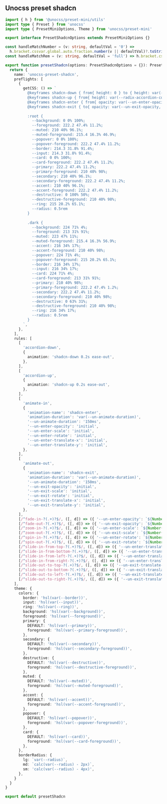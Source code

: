 ## Unocss preset shadcn

```ts
import { h } from '@unocss/preset-mini/utils'
import type { Preset } from 'unocss'
import type { PresetMiniOptions, Theme } from 'unocss/preset-mini'

export interface PresetShadcnOptions extends PresetMiniOptions {}

const handleMatchNumber = (v: string, defaultVal = '0') =>
  h.bracket.cssvar.global.auto.fraction.number(v || defaultVal)?.toString().replace('%', '')
const handleMatchRem = (v: string, defaultVal = 'full') => h.bracket.cssvar.global.auto.fraction.rem(v || defaultVal)

export function presetShadcn(options: PresetShadcnOptions = {}): Preset<Theme> {
  return {
    name: 'unocss-preset-shadcn',
    preflights: [
      {
        getCSS: () => `
          @keyframes shadcn-down { from{ height: 0 } to { height: var(--radix-accordion-content-height)} }
          @keyframes shadcn-up { from{ height: var(--radix-accordion-content-height)} to { height: 0 } }
          @keyframes shadcn-enter { from{ opacity: var(--un-enter-opacity, 1); transform: translate3d(var(--un-enter-translate-x, 0), var(--un-enter-translate-y, 0), 0) scale3d(var(--un-enter-scale, 1), var(--un-enter-scale, 1), var(--un-enter-scale, 1)) rotate(var(--un-enter-rotate, 0)) } }
          @keyframes shadcn-exit { to{ opacity: var(--un-exit-opacity, 1); transform: translate3d(var(--un-exit-translate-x, 0), var(--un-exit-translate-y, 0), 0) scale3d(var(--un-exit-scale, 1), var(--un-exit-scale, 1), var(--un-exit-scale, 1)) rotate(var(--un-exit-rotate, 0)) } }
        
          :root {
            --background: 0 0% 100%;
            --foreground: 222.2 47.4% 11.2%;
            --muted: 210 40% 96.1%;
            --muted-foreground: 215.4 16.3% 46.9%;
            --popover: 0 0% 100%;
            --popover-foreground: 222.2 47.4% 11.2%;
            --border: 214.3 31.8% 91.4%;
            --input: 214.3 31.8% 91.4%;
            --card: 0 0% 100%;
            --card-foreground: 222.2 47.4% 11.2%;
            --primary: 222.2 47.4% 11.2%;
            --primary-foreground: 210 40% 98%;
            --secondary: 210 40% 96.1%;
            --secondary-foreground: 222.2 47.4% 11.2%;
            --accent: 210 40% 96.1%;
            --accent-foreground: 222.2 47.4% 11.2%;
            --destructive: 0 100% 50%;
            --destructive-foreground: 210 40% 98%;
            --ring: 215 20.2% 65.1%;
            --radius: 0.5rem
          }
          
          .dark {
            --background: 224 71% 4%;
            --foreground: 213 31% 91%;
            --muted: 223 47% 11%;
            --muted-foreground: 215.4 16.3% 56.9%;
            --accent: 216 34% 17%;
            --accent-foreground: 210 40% 98%;
            --popover: 224 71% 4%;
            --popover-foreground: 215 20.2% 65.1%;
            --border: 216 34% 17%;
            --input: 216 34% 17%;
            --card: 224 71% 4%;
            --card-foreground: 213 31% 91%;
            --primary: 210 40% 98%;
            --primary-foreground: 222.2 47.4% 1.2%;
            --secondary: 222.2 47.4% 11.2%;
            --secondary-foreground: 210 40% 98%;
            --destructive: 0 63% 31%;
            --destructive-foreground: 210 40% 98%;
            --ring: 216 34% 17%;
            --radius: 0.5rem
          }
        `,
      },
    ],
    rules: [
      [
        'accordion-down',
        {
          animation: 'shadcn-down 0.2s ease-out',
        },
      ],
      [
        'accordion-up',
        {
          animation: 'shadcn-up 0.2s ease-out',
        },
      ],
      [
        'animate-in',
        {
          'animation-name': 'shadcn-enter',
          'animation-duration': 'var(--un-animate-duration)',
          '--un-animate-duration': '150ms',
          '--un-enter-opacity': 'initial',
          '--un-enter-scale': 'initial',
          '--un-enter-rotate': 'initial',
          '--un-enter-translate-x': 'initial',
          '--un-enter-translate-y': 'initial',
        },
      ],
      [
        'animate-out',
        {
          'animation-name': 'shadcn-exit',
          'animation-duration': 'var(--un-animate-duration)',
          '--un-animate-duration': '150ms',
          '--un-exit-opacity': 'initial',
          '--un-exit-scale': 'initial',
          '--un-exit-rotate': 'initial',
          '--un-exit-translate-x': 'initial',
          '--un-exit-translate-y': 'initial',
        },
      ],
      [/^fade-in-?(.+)?$/, ([, d]) => ({ '--un-enter-opacity': `${Number(handleMatchNumber(d) || 0) / 100}` })],
      [/^fade-out-?(.+)?$/, ([, d]) => ({ '--un-exit-opacity': `${Number(handleMatchNumber(d) || 0) / 100}` })],
      [/^zoom-in-?(.+)?$/, ([, d]) => ({ '--un-enter-scale': `${Number(handleMatchNumber(d) || 0) / 100}` })],
      [/^zoom-out-?(.+)?$/, ([, d]) => ({ '--un-exit-scale': `${Number(handleMatchNumber(d) || 0) / 100}` })],
      [/^spin-in-?(.+)?$/, ([, d]) => ({ '--un-enter-rotate': `${Number(handleMatchNumber(d) || 0)}deg` })],
      [/^spin-out-?(.+)?$/, ([, d]) => ({ '--un-exit-rotate': `${Number(handleMatchNumber(d) || 0)}deg` })],
      [/^slide-in-from-top-?(.+)?$/, ([, d]) => ({ '--un-enter-translate-y': `-${handleMatchRem(d)}` })],
      [/^slide-in-from-bottom-?(.+)?$/, ([, d]) => ({ '--un-enter-translate-y': handleMatchRem(d) })],
      [/^slide-in-from-left-?(.+)?$/, ([, d]) => ({ '--un-enter-translate-x': `-${handleMatchRem(d)}` })],
      [/^slide-in-from-right-?(.+)?$/, ([, d]) => ({ '--un-enter-translate-x': handleMatchRem(d) })],
      [/^slide-out-to-top-?(.+)?$/, ([, d]) => ({ '--un-exit-translate-y': `-${handleMatchRem(d)}` })],
      [/^slide-out-to-bottom-?(.+)?$/, ([, d]) => ({ '--un-exit-translate-y': handleMatchRem(d) })],
      [/^slide-out-to-left-?(.+)?$/, ([, d]) => ({ '--un-exit-translate-x': `-${handleMatchRem(d)}` })],
      [/^slide-out-to-right-?(.+)?$/, ([, d]) => ({ '--un-exit-translate-x': handleMatchRem(d) })],
    ],
    theme: {
      colors: {
        border: 'hsl(var(--border))',
        input: 'hsl(var(--input))',
        ring: 'hsl(var(--ring))',
        background: 'hsl(var(--background))',
        foreground: 'hsl(var(--foreground))',
        primary: {
          DEFAULT: 'hsl(var(--primary))',
          foreground: 'hsl(var(--primary-foreground))',
        },
        secondary: {
          DEFAULT: 'hsl(var(--secondary))',
          foreground: 'hsl(var(--secondary-foreground))',
        },
        destructive: {
          DEFAULT: 'hsl(var(--destructive))',
          foreground: 'hsl(var(--destructive-foreground))',
        },
        muted: {
          DEFAULT: 'hsl(var(--muted))',
          foreground: 'hsl(var(--muted-foreground))',
        },
        accent: {
          DEFAULT: 'hsl(var(--accent))',
          foreground: 'hsl(var(--accent-foreground))',
        },
        popover: {
          DEFAULT: 'hsl(var(--popover))',
          foreground: 'hsl(var(--popover-foreground))',
        },
        card: {
          DEFAULT: 'hsl(var(--card))',
          foreground: 'hsl(var(--card-foreground))',
        },
      },
      borderRadius: {
        lg: `var(--radius)`,
        md: `calc(var(--radius) - 2px)`,
        sm: 'calc(var(--radius) - 4px)',
      },
    }
  }
}

export default presetShadcn

```
